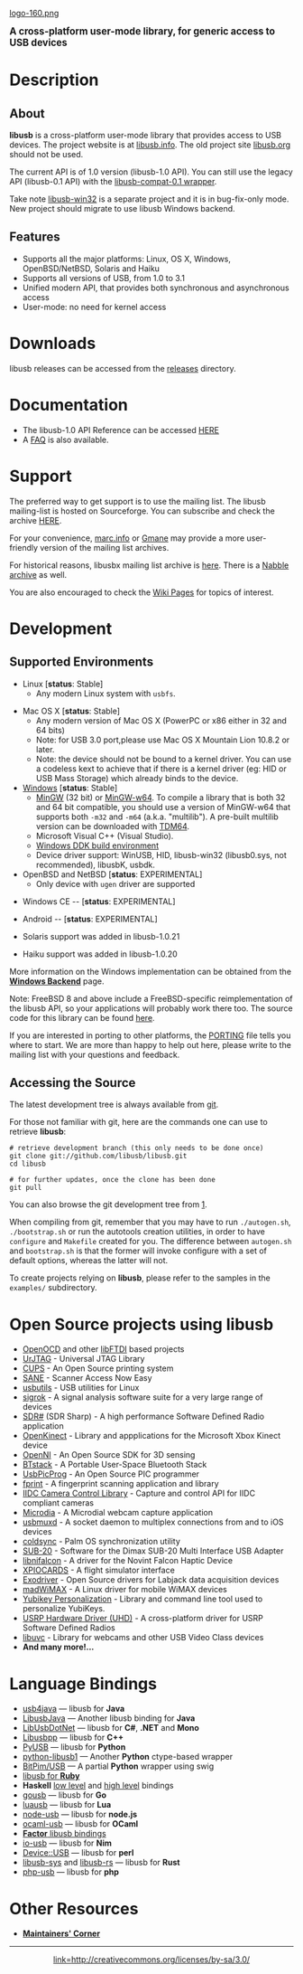 [[logo-160.png]]

<big>'''A cross-platform user-mode library, for generic access to USB devices'''</big>

= Description =
== About ==

'''libusb''' is a cross-platform user-mode library that provides access to USB devices. The project website is at [http://libusb.info libusb.info]. The old project site [http://libusb.org libusb.org] should not be used.

The current API is of 1.0 version (libusb-1.0 API). You can still use the legacy API (libusb-0.1 API) with the [https://github.com/libusb/libusb-compat-0.1 libusb-compat-0.1 wrapper].

Take note [https://sourceforge.net/p/libusb-win32/wiki/Home/ libusb-win32] is a separate project and it is in bug-fix-only mode. New project should migrate to use libusb Windows backend.

== Features ==

* Supports all the major platforms: Linux, OS X, Windows, OpenBSD/NetBSD, Solaris and Haiku
* Supports all versions of USB, from 1.0 to 3.1
* Unified modern API, that provides both synchronous and asynchronous access
* User-mode: no need for kernel access

= Downloads =

libusb releases can be accessed from the [http://sourceforge.net/projects/libusb/files/releases releases] directory.

= Documentation =

* The libusb-1.0 API Reference can be accessed [http://libusb.sourceforge.net/api-1.0/ HERE]
* A [[FAQ|FAQ]] is also available.

= Support =
The preferred way to get support is to use the mailing list. The libusb mailing-list is hosted on Sourceforge. You can subscribe and check the archive [https://lists.sourceforge.net/lists/listinfo/libusb-devel HERE].

For your convenience, [http://marc.info/?l=libusb-devel&r=1&w=2 marc.info] or [http://news.gmane.org/gmane.comp.lib.libusb.devel.general Gmane] may provide a more user-friendly version of the mailing list archives.

For historical reasons, libusbx mailing list archive is [https://sourceforge.net/p/libusbx/mailman/libusbx-devel here]. There is a [http://libusbx.1081486.n5.nabble.com/ Nabble archive] as well. 

You are also encouraged to check the [https://github.com/libusb/libusb/wiki/_pages Wiki Pages] for topics of interest.

= Development =

== Supported Environments ==

* Linux &#91;'''status''': Stable&#93;
** Any modern Linux system with <code>usbfs</code>.

* Mac OS X &#91;'''status''': Stable&#93;
** Any modern version of Mac OS X (PowerPC or x86 either in 32 and 64 bits)
** Note: for USB 3.0 port,please use Mac OS X Mountain Lion 10.8.2 or later.
** Note: the device should not be bound to a kernel driver. You can use a codeless kext to achieve that if there is a kernel driver (eg: HID or USB Mass Storage) which already binds to the device.
* [[Windows]] &#91;'''status''': Stable&#93;
** [http://www.mingw.org MinGW] (32 bit) or [http://mingw-w64.sourceforge.net/ MinGW-w64]. To compile a library that is both 32 and 64 bit compatible, you should use a version of MinGW-w64 that supports both <code>-m32</code> and <code>-m64</code> (a.k.a. "multilib"). A pre-built multilib version can be downloaded with [http://tdm-gcc.tdragon.net/download TDM64].
** Microsoft Visual C++ (Visual Studio).
** [http://www.microsoft.com/downloads/details.aspx?displaylang=en&FamilyID=36a2630f-5d56-43b5-b996-7633f2ec14ff Windows DDK build environment]
** Device driver support: WinUSB, HID, libusb-win32 (libusb0.sys, not recommended), libusbK, usbdk.
* OpenBSD and NetBSD &#91;'''status''': EXPERIMENTAL&#93;
** Only device with <code>ugen</code> driver are supported

* Windows CE -- &#91;'''status''': EXPERIMENTAL&#93;

* Android -- &#91;'''status''': EXPERIMENTAL&#93;

* Solaris support was added in libusb-1.0.21

* Haiku support was added in libusb-1.0.20

More information on the Windows implementation can be obtained from the '''[[Windows|Windows Backend]]''' page.

Note: FreeBSD 8 and above include a FreeBSD-specific reimplementation of the libusb API, so your applications will probably work there too. The source code for this library can be found [http://svn.freebsd.org/viewvc/base/head/lib/libusb/ here].

If you are interested in porting to other platforms, the [https://github.com/libusb/libusb/blob/master/PORTING PORTING] file tells you where to start. We are more than happy to help out here, please write to the mailing list with your questions and feedback.

== Accessing the Source ==

The latest development tree is always available from [http://git-scm.com/ git].

For those not familiar with git, here are the commands one can use to retrieve '''libusb''':
<pre>
# retrieve development branch (this only needs to be done once)
git clone git://github.com/libusb/libusb.git
cd libusb
</pre>

<pre>
# for further updates, once the clone has been done
git pull                                                           
</pre>

You can also browse the git development tree from [https://github.com/libusb/libusb].

When compiling from git, remember that you may have to run <code>./autogen.sh</code>, <code>./bootstrap.sh</code> or run the autotools creation utilities, in order to have <code>configure</code> and <code>Makefile</code> created for you. The difference between <code>autogen.sh</code> and <code>bootstrap.sh</code> is that the former will invoke configure with a set of default options, whereas the latter will not.

To create projects relying on '''libusb''', please refer to the samples in the <code>examples/</code> subdirectory.

= Open Source projects using libusb =

* [http://openocd.sourceforge.net/ OpenOCD] and other [http://www.intra2net.com/en/developer/libftdi/ libFTDI] based projects
* [http://urjtag.org/ UrJTAG] - Universal JTAG Library
* [http://www.cups.org/ CUPS] - An Open Source printing system
* [http://www.sane-project.org/ SANE] - Scanner Access Now Easy
* [https://github.com/gregkh/usbutils usbutils] - USB utilities for Linux
* [http://sigrok.org sigrok] - A signal analysis software suite for a very large range of devices
* [http://sdrsharp.com/ SDR#] (SDR Sharp) - A high performance Software Defined Radio application
* [http://openkinect.org/ OpenKinect] - Library and appplications for the Microsoft Xbox Kinect device
* [http://www.openni.org/ OpenNI] - An Open Source SDK for 3D sensing 
* [https://github.com/bluekitchen/btstack BTstack] - A Portable User-Space Bluetooth Stack
* [http://usbpicprog.org/ UsbPicProg] - An Open Source PIC programmer
* [http://www.freedesktop.org/wiki/Software/fprint/ fprint] - A fingerprint scanning application and library
* [https://sourceforge.net/projects/libdc1394/ IIDC Camera Control Library] - Capture and control API for IIDC compliant cameras
* [http://git.tuxfamily.org/microdiausp/microdiauserspace.git Microdia] - A Microdial webcam capture application
* [http://cgit.sukimashita.com/usbmuxd.git/ usbmuxd] - A socket daemon to multiplex connections from and to iOS devices
* [https://github.com/dwery/coldsync coldsync] - Palm OS synchronization utility
* [http://www.xdimax.com/sub20/sub20.html#DLD SUB-20] - Software for the Dimax SUB-20 Multi Interface USB Adapter
* [http://qdot.github.com/libnifalcon libnifalcon] - A driver for the Novint Falcon Haptic Device
* [http://xpiocards.sourceforge.net/ XPIOCARDS] - A flight simulator interface
* [http://labjack.com/support/linux-and-mac-os-x-drivers Exodriver] - Open Source drivers for Labjack data acquisition devices
* [http://code.google.com/p/madwimax/ madWiMAX] - A Linux driver for mobile WiMAX devices
* [https://github.com/Yubico/yubikey-personalization Yubikey Personalization] - Library and command line tool used to personalize YubiKeys.
* [https://github.com/EttusResearch/uhd USRP Hardware Driver (UHD)] - A cross-platform driver for USRP Software Defined Radios
* [https://github.com/ktossell/libuvc libuvc] - Library for webcams and other USB Video Class devices
* '''And many more!...'''

= Language Bindings =

* [http://usb4java.org/ usb4java] &mdash; libusb for '''Java'''
* [http://libusb-java.ch/ LibusbJava] &mdash; Another libusb binding for '''Java'''
* [https://github.com/LibUsbDotNet/LibUsbDotNet LibUsbDotNet] &mdash; libusb for '''C#''', '''.NET''' and '''Mono'''
* [https://github.com/zarthcode/Libusbpp Libusbpp] &mdash; libusb for '''C++'''
* [https://github.com/pyusb/pyusb PyUSB] &mdash; libusb for '''Python'''
* [http://github.com/vpelletier/python-libusb1 python-libusb1] &mdash; Another '''Python''' ctype-based wrapper
* [http://sourceforge.net/p/bitpim/code/HEAD/tree/trunk/bitpim/src/native/usb/ BitPim/USB] &mdash; A partial '''Python''' wrapper using swig
* [http://github.com/larskanis/libusb libusb for '''Ruby''']
* '''Haskell''' [http://hackage.haskell.org/cgi-bin/hackage-scripts/package/bindings-libusb low level] and [http://hackage.haskell.org/cgi-bin/hackage-scripts/package/usb-0.1 high level] bindings
* [https://github.com/google/gousb.git gousb] &mdash; libusb for '''Go'''
* [https://bitbucket.org/doub/luausb/overview luausb] &mdash; libusb for '''Lua'''
* [https://github.com/tessel/node-usb node-usb] &mdash; libusb for '''node.js'''
* [https://forge.ocamlcore.org/projects/ocaml-usb/ ocaml-usb] &mdash; libusb for '''OCaml'''
* [https://github.com/littledan/Factor/tree/master/extra/libusb '''Factor''' libusb bindings]
* [https://github.com/nimious/io-usb io-usb] &mdash; libusb for '''Nim'''
* [https://github.com/gwadej/perl-device-usb Device::USB] &mdash; libusb for '''perl'''
* [https://github.com/dcuddeback/libusb-sys libusb-sys] and [https://github.com/dcuddeback/libusb-rs libusb-rs] &mdash; libusb for '''Rust'''
* [https://github.com/oasynnoum/phpmake_usb php-usb] &mdash; libusb for '''php'''

= Other Resources =

* '''[[Maintainers'-Corner|Maintainers' Corner]]'''
----
<center>[[CC_BY-SA.png|link=http://creativecommons.org/licenses/by-sa/3.0/]]</center>